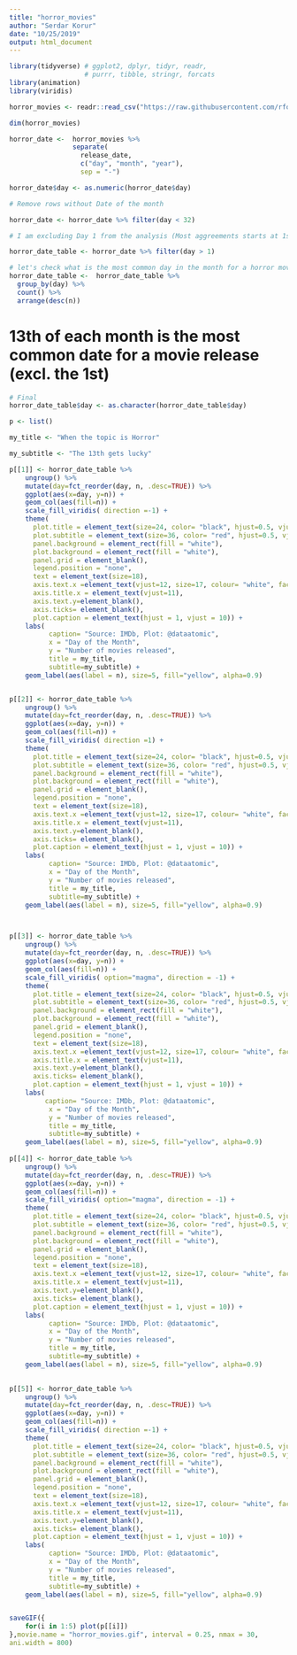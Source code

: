 ```yaml
---
title: "horror_movies"
author: "Serdar Korur"
date: "10/25/2019"
output: html_document
---
```


```r
library(tidyverse) # ggplot2, dplyr, tidyr, readr, 
                   # purrr, tibble, stringr, forcats
library(animation)
library(viridis)
```


```r
horror_movies <- readr::read_csv("https://raw.githubusercontent.com/rfordatascience/tidytuesday/master/data/2019/2019-10-22/horror_movies.csv")

dim(horror_movies)

horror_date <-  horror_movies %>% 
                separate(
                  release_date, 
                  c("day", "month", "year"),
                  sep = "-")

horror_date$day <- as.numeric(horror_date$day)

# Remove rows without Date of the month

horror_date <- horror_date %>% filter(day < 32) 

# I am excluding Day 1 from the analysis (Most aggreements starts at 1st)

horror_date_table <- horror_date %>% filter(day > 1)

# let's check what is the most common day in the month for a horror movie release
horror_date_table <-  horror_date_table %>%
  group_by(day) %>% 
  count() %>% 
  arrange(desc(n))
```


# 13th of each month is the most common date for a movie release (excl. the 1st)

```r

# Final
horror_date_table$day <- as.character(horror_date_table$day)

p <- list()

my_title <- "When the topic is Horror"

my_subtitle <- "The 13th gets lucky"

p[[1]] <- horror_date_table %>% 
    ungroup() %>% 
    mutate(day=fct_reorder(day, n, .desc=TRUE)) %>% 
    ggplot(aes(x=day, y=n)) +
    geom_col(aes(fill=n)) +
    scale_fill_viridis( direction =-1) + 
    theme(
      plot.title = element_text(size=24, color= "black", hjust=0.5, vjust = -1),
      plot.subtitle = element_text(size=36, color= "red", hjust=0.5, vjust = -1),
      panel.background = element_rect(fill = "white"), 
      plot.background = element_rect(fill = "white"),
      panel.grid = element_blank(),
      legend.position = "none", 
      text = element_text(size=18), 
      axis.text.x =element_text(vjust=12, size=17, colour= "white", face= "bold"),
      axis.title.x = element_text(vjust=11), 
      axis.text.y=element_blank(),
      axis.ticks= element_blank(), 
      plot.caption = element_text(hjust = 1, vjust = 10)) + 
    labs(
          caption= "Source: IMDb, Plot: @dataatomic",
          x = "Day of the Month", 
          y = "Number of movies released",
          title = my_title, 
          subtitle=my_subtitle) +
    geom_label(aes(label = n), size=5, fill="yellow", alpha=0.9) 


p[[2]] <- horror_date_table %>% 
    ungroup() %>% 
    mutate(day=fct_reorder(day, n, .desc=TRUE)) %>% 
    ggplot(aes(x=day, y=n)) +
    geom_col(aes(fill=n)) +
    scale_fill_viridis( direction =1) + 
    theme(
      plot.title = element_text(size=24, color= "black", hjust=0.5, vjust = -1),
      plot.subtitle = element_text(size=36, color= "red", hjust=0.5, vjust = -1),
      panel.background = element_rect(fill = "white"), 
      plot.background = element_rect(fill = "white"),
      panel.grid = element_blank(),
      legend.position = "none", 
      text = element_text(size=18), 
      axis.text.x =element_text(vjust=12, size=17, colour= "white", face= "bold"),
      axis.title.x = element_text(vjust=11), 
      axis.text.y=element_blank(),
      axis.ticks= element_blank(), 
      plot.caption = element_text(hjust = 1, vjust = 10)) + 
    labs(
          caption= "Source: IMDb, Plot: @dataatomic",
          x = "Day of the Month", 
          y = "Number of movies released",
          title = my_title, 
          subtitle=my_subtitle) +
    geom_label(aes(label = n), size=5, fill="yellow", alpha=0.9) 



p[[3]] <- horror_date_table %>% 
    ungroup() %>% 
    mutate(day=fct_reorder(day, n, .desc=TRUE)) %>% 
    ggplot(aes(x=day, y=n)) +
    geom_col(aes(fill=n)) +
    scale_fill_viridis( option="magma", direction = -1) + 
    theme(
      plot.title = element_text(size=24, color= "black", hjust=0.5, vjust = -1),
      plot.subtitle = element_text(size=36, color= "red", hjust=0.5, vjust = -1),
      panel.background = element_rect(fill = "white"), 
      plot.background = element_rect(fill = "white"),
      panel.grid = element_blank(),
      legend.position = "none", 
      text = element_text(size=18), 
      axis.text.x =element_text(vjust=12, size=17, colour= "white", face= "bold"),
      axis.title.x = element_text(vjust=11), 
      axis.text.y=element_blank(),
      axis.ticks= element_blank(), 
      plot.caption = element_text(hjust = 1, vjust = 10)) + 
    labs(
         caption= "Source: IMDb, Plot: @dataatomic",
          x = "Day of the Month", 
          y = "Number of movies released",
          title = my_title, 
          subtitle=my_subtitle) +
    geom_label(aes(label = n), size=5, fill="yellow", alpha=0.9) 
  
p[[4]] <- horror_date_table %>% 
    ungroup() %>% 
    mutate(day=fct_reorder(day, n, .desc=TRUE)) %>% 
    ggplot(aes(x=day, y=n)) +
    geom_col(aes(fill=n)) +
    scale_fill_viridis( option="magma", direction = -1) + 
    theme(
      plot.title = element_text(size=24, color= "black", hjust=0.5, vjust = -1),
      plot.subtitle = element_text(size=36, color= "red", hjust=0.5, vjust = -1),
      panel.background = element_rect(fill = "white"), 
      plot.background = element_rect(fill = "white"),
      panel.grid = element_blank(),
      legend.position = "none", 
      text = element_text(size=18), 
      axis.text.x =element_text(vjust=12, size=17, colour= "white", face= "bold"),
      axis.title.x = element_text(vjust=11), 
      axis.text.y=element_blank(),
      axis.ticks= element_blank(), 
      plot.caption = element_text(hjust = 1, vjust = 10)) + 
    labs(
          caption= "Source: IMDb, Plot: @dataatomic",
          x = "Day of the Month", 
          y = "Number of movies released",
          title = my_title, 
          subtitle=my_subtitle) +
    geom_label(aes(label = n), size=5, fill="yellow", alpha=0.9)   
  

p[[5]] <- horror_date_table %>% 
    ungroup() %>% 
    mutate(day=fct_reorder(day, n, .desc=TRUE)) %>% 
    ggplot(aes(x=day, y=n)) +
    geom_col(aes(fill=n)) +
    scale_fill_viridis( direction =-1) + 
    theme(
      plot.title = element_text(size=24, color= "black", hjust=0.5, vjust = -1),
      plot.subtitle = element_text(size=36, color= "red", hjust=0.5, vjust = -1),
      panel.background = element_rect(fill = "white"), 
      plot.background = element_rect(fill = "white"),
      panel.grid = element_blank(),
      legend.position = "none", 
      text = element_text(size=18), 
      axis.text.x =element_text(vjust=12, size=17, colour= "white", face= "bold"),
      axis.title.x = element_text(vjust=11), 
      axis.text.y=element_blank(),
      axis.ticks= element_blank(), 
      plot.caption = element_text(hjust = 1, vjust = 10)) + 
    labs(
          caption= "Source: IMDb, Plot: @dataatomic",
          x = "Day of the Month", 
          y = "Number of movies released",
          title = my_title, 
          subtitle=my_subtitle) +
    geom_label(aes(label = n), size=5, fill="yellow", alpha=0.9) 


saveGIF({
    for(i in 1:5) plot(p[[i]])
},movie.name = "horror_movies.gif", interval = 0.25, nmax = 30, 
ani.width = 800)

```




